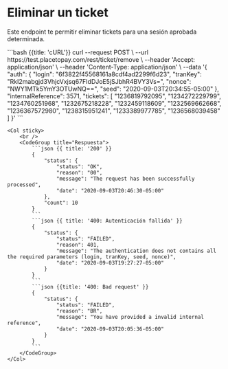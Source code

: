 
# Eliminar un ticket

Este endpoint te permitir eliminar tickets para una sesión aprobada determinada.

<Row>
    <Col>
        <ApiReader
            path={apiRefs[0]}
            method="post"
            api={props.refs}
        />
    </Col>
    <Col stricky>
        <CodeGroup title="Solicitud" tag="POST" label="/ticket/remove">
            ```bash {{title: 'cURL'}}
            curl --request POST \
                --url https://test.placetopay.com/rest/ticket/remove \
                --header 'Accept: application/json' \
                --header 'Content-Type: application/json' \
                --data '{
                    "auth": {
                        "login": "6f3822f45568161a8cdf4ad2299f6d23",
                        "tranKey": "RkI2mabgjd3VhjcVxjsq67FIdDJoE5jSJbhR4BVY3Vs=",
                        "nonce": "NWY1MTk5YmY3OTUwNQ==",
                        "seed": "2020-09-03T20:34:55-05:00"
                    },
                    "internalReference": 3571,
                    "tickets": [
                        "1236819792095",
                        "1234272229799",
                        "1234760251968",
                        "1232675218228",
                        "1232459118609",
                        "1232569662668",
                        "1236367572980",
                        "1238315951241",
                        "1233389977785",
                        "1236568039458"
                    ]
                }'
            ```
        </CodeGroup>
    </Col>
</Row>

<Row>
    <Col>
        <ApiReader
            path={apiRefs[0]}
            method="post"
            type="response"
            api={props.refs}
        />
    </Col>

    <Col sticky>
        <br />
        <CodeGroup title="Respuesta">
            ```json {{ title: '200' }}
            {
                "status": {
                    "status": "OK",
                    "reason": "00",
                    "message": "The request has been successfully processed",
                    "date": "2020-09-03T20:46:30-05:00"
                },
                "count": 10
            }
            ```
            ```json {{ title: '400: Autenticación fallida' }}
            {
                "status": {
                    "status": "FAILED",
                    "reason": 401,
                    "message": "The authentication does not contains all the required parameters (login, tranKey, seed, nonce)",
                    "date": "2020-09-03T19:27:27-05:00"
                }
            }
            ```
            ```json {{title: '400: Bad request' }}
            {
                "status": {
                    "status": "FAILED",
                    "reason": "BR",
                    "message": "You have provided a invalid internal reference",
                    "date": "2020-09-03T20:05:36-05:00"
                }
            }
            ```
        </CodeGroup>
    </Col>
</Row>
